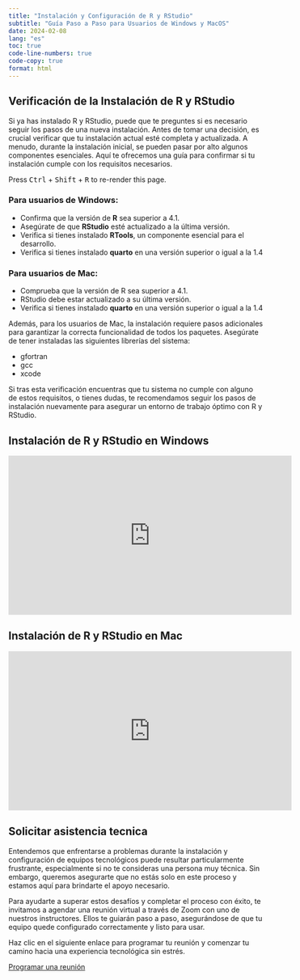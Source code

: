 ```yaml
---
title: "Instalación y Configuración de R y RStudio"
subtitle: "Guía Paso a Paso para Usuarios de Windows y MacOS"
date: 2024-02-08
lang: "es"
toc: true
code-line-numbers: true
code-copy: true
format: html
---
```


<link rel="stylesheet" href="https://unpkg.com/keyboard-css@1.2.2/dist/css/main.min.css" />

## Verificación de la Instalación de R y RStudio

Si ya has instalado R y RStudio, puede que te preguntes si es necesario seguir los pasos de una nueva instalación. Antes de tomar una decisión, es crucial verificar que tu instalación actual esté completa y actualizada. A menudo, durante la instalación inicial, se pueden pasar por alto algunos componentes esenciales. Aquí te ofrecemos una guía para confirmar si tu instalación cumple con los requisitos necesarios.




<p>Press <kbd class="kbc-button-sm">Ctrl</kbd> + <kbd class="kbc-button">Shift</kbd> + <kbd class="kbc-button">R</kbd> to re-render this page.</p>




### Para usuarios de Windows:

+ Confirma que la versión de **R** sea superior a 4.1.
+ Asegúrate de que **RStudio** esté actualizado a la última versión.
+ Verifica si tienes instalado **RTools**, un componente esencial para el desarrollo.
+ Verifica si tienes instalado **quarto** en una versión superior o igual a la 1.4

### Para usuarios de Mac:

+ Comprueba que la versión de R sea superior a 4.1.
+ RStudio debe estar actualizado a su última versión.
+ Verifica si tienes instalado **quarto** en una versión superior o igual a la 1.4

Además, para los usuarios de Mac, la instalación requiere pasos adicionales para garantizar la correcta funcionalidad de todos los paquetes. Asegúrate de tener instaladas las siguientes librerías del sistema:

+ gfortran
+ gcc
+ xcode

Si tras esta verificación encuentras que tu sistema no cumple con alguno de estos requisitos, o tienes dudas, te recomendamos seguir los pasos de instalación nuevamente para asegurar un entorno de trabajo óptimo con R y RStudio.

## Instalación de R y RStudio en Windows

<iframe width="560" height="315" src="https://www.youtube.com/embed/v05TMuPezPs?si=qIrg_Uv-5qs7w9BT" title="YouTube video player" frameborder="0" allow="accelerometer; autoplay; clipboard-write; encrypted-media; gyroscope; picture-in-picture; web-share" referrerpolicy="strict-origin-when-cross-origin" allowfullscreen></iframe>

## Instalación de R y RStudio en Mac

<iframe width="560" height="315" src="https://www.youtube.com/embed/MCrs47OOp9c?si=r1QPgAXe05NfOC77" title="YouTube video player" frameborder="0" allow="accelerometer; autoplay; clipboard-write; encrypted-media; gyroscope; picture-in-picture; web-share" referrerpolicy="strict-origin-when-cross-origin" allowfullscreen></iframe>

## Solicitar asistencia tecnica

Entendemos que enfrentarse a problemas durante la instalación y configuración de equipos tecnológicos puede resultar particularmente frustrante, especialmente si no te consideras una persona muy técnica. Sin embargo, queremos asegurarte que no estás solo en este proceso y estamos aquí para brindarte el apoyo necesario.

Para ayudarte a superar estos desafíos y completar el proceso con éxito, te invitamos a agendar una reunión virtual a través de Zoom con uno de nuestros instructores. Ellos te guiarán paso a paso, asegurándose de que tu equipo quede configurado correctamente y listo para usar.

Haz clic en el siguiente enlace para programar tu reunión y comenzar tu camino hacia una experiencia tecnológica sin estrés.

[Programar una reunión](https://cal.com/aprendetidyverse/soporte-tecnico){.btn .btn-outline-primary .btn role="button"} 
